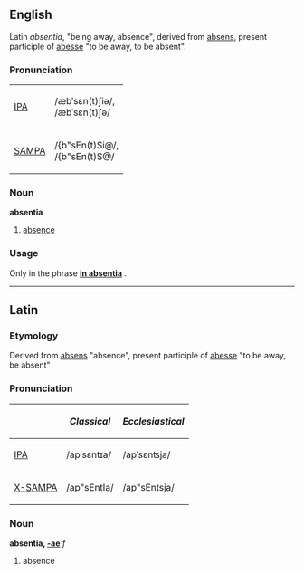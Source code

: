 ==English==
Latin ''absentia'', "being away, absence", derived from [[absens]], present participle of [[abesse]] "to be away, to be absent".

===Pronunciation===
{| border=1 cellpadding=5
| [[w:IPA|IPA]] || /æbˈsɛn(t)ʃiə/, <br> /æbˈsɛn(t)ʃə/
|-
| [[w:SAMPA|SAMPA]] || /{b"sEn(t)Si@/, <br> /{b"sEn(t)S@/
|}

===Noun===
'''absentia'''
# [[absence]]

===Usage===
Only in the phrase '''[[in absentia]]''' .

----

==Latin==
===Etymology===
Derived from [[absens]] "absence", present participle of [[abesse]] "to be away, be absent"

===Pronunciation===
{| border=1 cellpadding=5
! !! ''Classical'' !! ''Ecclesiastical''
|-
| [[w:IPA|IPA]] || /apˈsɛntɪa/ || /apˈsɛnʦja/
|-
| [[w:X-SAMPA|X-SAMPA]] || /ap"sEntIa/ || /ap"sEntsja/
|}

===Noun===
'''absentia, [[Wiktionary Appendix:Latin first declension|-ae]]''' ''f''
# absence